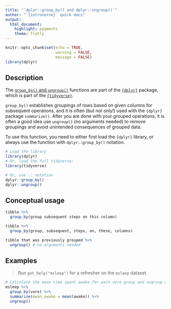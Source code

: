 ```yaml
---
title: "`dplyr::group_by() and dplyr::ungroup()`"
author: "`{introverse}` quick docs"
output: 
  html_document:
    highlight: pygments
    theme: flatly
---
```



```r
knitr::opts_chunk$set(echo = TRUE, 
                      warning = FALSE, 
                      message = FALSE)
library(dplyr)
```


## Description

The [`group_by()` and `ungroup()`](https://dplyr.tidyverse.org/reference/group_by.html) functions are part of the [`{dplyr}`](https://dplyr.tidyverse.org/) package, which is part of the [`{tidyverse}`](https://www.tidyverse.org/).

`group_by()` establishes groupings of rows based on given columns for subsequent operations, and it is often (but not only!) used with the `{dplyr}` package `summarize()`. After you are done with your grouped operations, it is often a good idea use `ungroup()` (no arguments needed) to remove groupings and avoid unintended consequences of grouped data.



<!-- Add the following if the topic is a function that does NOT come with base R, and uncomment/fill in the subsequent multiline HTML comment: -->
To use this function, you need to either first load the `{dplyr}` library, or always use the function with `dplyr::group_by()` notation.

```r
# Load the library
library(dplyr)
# Or, load the full tidyverse:
library(tidyverse)

# Or, use :: notation
dplyr::group_by()
dplyr::ungroup()
```


## Conceptual usage 

```r
tibble %>% 
  group_by(group subsequent steps on this column)

tibble %>% 
  group_by(group, subsequent, steps, on, these, columns)

tibble that was previously grouped %>% 
  ungroup() # no arguments needed
```

## Examples

> Run `get_help("msleep")` for a refresher on the `msleep` dataset.

```r
# Calculate the mean time spent awake for each vore group and ungroup when finished
msleep %>% 
  group_by(vore) %>%
  summarize(mean_awake = mean(awake)) %>%
  ungroup()
```
